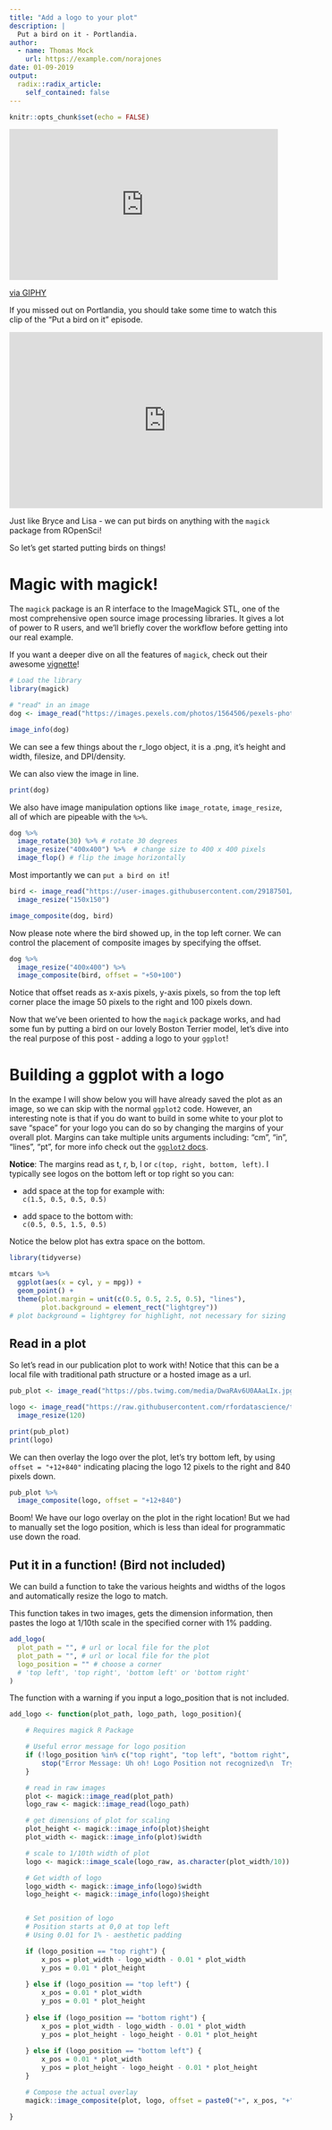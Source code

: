 ```yaml
---
title: "Add a logo to your plot"
description: |
  Put a bird on it - Portlandia.
author:
  - name: Thomas Mock
    url: https://example.com/norajones
date: 01-09-2019
output:
  radix::radix_article:
    self_contained: false
---
```


```r
knitr::opts_chunk$set(echo = FALSE)
```

<iframe src="https://giphy.com/embed/l4EpavLlevncK4vsY" width="480" height="270" frameBorder="0" class="giphy-embed" allowFullScreen></iframe><p><a href="https://giphy.com/gifs/portlandia-season-1-episode-2-l4EpavLlevncK4vsY">via GIPHY</a></p>

If you missed out on Portlandia, you should take some time to watch this clip of the "Put a bird on it" episode.

<iframe width="560" height="315" src="https://www.youtube.com/embed/iHmLljk2t8M" frameborder="0" allow="accelerometer; autoplay; encrypted-media; gyroscope; picture-in-picture" allowfullscreen></iframe>

Just like Bryce and Lisa - we can put birds on anything with the `magick` package from ROpenSci!

So let's get started putting birds on things!

# Magic with magick!

The `magick` package is an R interface to the ImageMagick STL, one of the most comprehensive open source image processing libraries. It gives a lot of power to R users, and we'll briefly cover the workflow before getting into our real example. 

If you want a deeper dive on all the features of `magick`, check out their awesome [vignette](https://cran.r-project.org/web/packages/magick/vignettes/intro.html)!

```r
# Load the library
library(magick)

# "read" in an image
dog <- image_read("https://images.pexels.com/photos/1564506/pexels-photo-1564506.jpeg?auto=compress&cs=tinysrgb&dpr=2&h=650&w=940")

image_info(dog)
```

We can see a few things about the r_logo object, it is a .png, it's height and width, filesize, and DPI/density.

We can also view the image in line.

```r
print(dog)
```

We also have image manipulation options like `image_rotate`, `image_resize`, all of which are pipeable with the `%>%`.

```r
dog %>% 
  image_rotate(30) %>% # rotate 30 degrees
  image_resize("400x400") %>%  # change size to 400 x 400 pixels
  image_flop() # flip the image horizontally
```

Most importantly we can `put a bird on it`!

```r
bird <- image_read("https://user-images.githubusercontent.com/29187501/38769895-edae85d0-3fcf-11e8-95f9-bbd530b32771.png") %>% 
  image_resize("150x150")

image_composite(dog, bird)
```

Now please note where the bird showed up, in the top left corner. We can control the placement of composite images by specifying the offset.

```r
dog %>% 
  image_resize("400x400") %>% 
  image_composite(bird, offset = "+50+100")
```

Notice that offset reads as x-axis pixels, y-axis pixels, so from the top left corner place the image 50 pixels to the right and 100 pixels down. 

Now that we've been oriented to how the `magick` package works, and had some fun by putting a bird on our lovely Boston Terrier model, let's dive into the real purpose of this post - adding a logo to your `ggplot`!

# Building a ggplot with a logo

In the exampe I will show below you will have already saved the plot as an image, so we can skip with the normal `ggplot2` code. However, an interesting note is that if you do want to build in some white to your plot to save "space" for your logo you can do so by changing the margins of your overall plot. Margins can take multiple units arguments including: "cm", "in", "lines", "pt", for more info check out the [`ggplot2` docs](https://ggplot2.tidyverse.org/reference/element.html).

**Notice**: The margins read as t, r, b, l or `c(top, right, bottom, left)`. I typically see logos on the bottom left or top right so you can:

* add space at the top for example with:  
`c(1.5, 0.5, 0.5, 0.5)`

* add space to the bottom with:  
`c(0.5, 0.5, 1.5, 0.5)`

Notice the below plot has extra space on the bottom.

```r
library(tidyverse)

mtcars %>% 
  ggplot(aes(x = cyl, y = mpg)) +
  geom_point() +
  theme(plot.margin = unit(c(0.5, 0.5, 2.5, 0.5), "lines"),
        plot.background = element_rect("lightgrey"))
# plot background = lightgrey for highlight, not necessary for sizing
```

## Read in a plot

So let's read in our publication plot to work with! Notice that this can be a local file with traditional path structure or a hosted image as a url.

```r
pub_plot <- image_read("https://pbs.twimg.com/media/DwaRAv6U0AAaLIx.jpg")

logo <- image_read("https://raw.githubusercontent.com/rfordatascience/tidytuesday/master/static/plot_logo.png") %>% 
  image_resize(120)

print(pub_plot)
print(logo)
```
We can then overlay the logo over the plot, let's try bottom left, by using `offset = "+12+840"` indicating placing the logo 12 pixels to the right and 840 pixels down.

```r
pub_plot %>% 
  image_composite(logo, offset = "+12+840")
```

Boom! We have our logo overlay on the plot in the right location! But we had to manually set the logo position, which is less than ideal for programmatic use down the road.

## Put it in a function! (Bird not included)

We can build a function to take the various heights and widths of the logos and automatically resize the logo to match.

This function takes in two images, gets the dimension information, then pastes the logo at 1/10th scale in the specified corner with 1% padding.

```r
add_logo(
  plot_path = "", # url or local file for the plot
  plot_path = "", # url or local file for the plot
  logo_position = "" # choose a corner
  # 'top left', 'top right', 'bottom left' or 'bottom right'
)
```

The function with a warning if you input a logo_position that is not included.

```r
add_logo <- function(plot_path, logo_path, logo_position){

    # Requires magick R Package

    # Useful error message for logo position
    if (!logo_position %in% c("top right", "top left", "bottom right", "bottom left")) {
        stop("Error Message: Uh oh! Logo Position not recognized\n  Try: logo_positon = 'top left', 'top right', 'bottom left', or 'bottom right'")
    }

    # read in raw images
    plot <- magick::image_read(plot_path)
    logo_raw <- magick::image_read(logo_path)

    # get dimensions of plot for scaling
    plot_height <- magick::image_info(plot)$height
    plot_width <- magick::image_info(plot)$width

    # scale to 1/10th width of plot
    logo <- magick::image_scale(logo_raw, as.character(plot_width/10))

    # Get width of logo
    logo_width <- magick::image_info(logo)$width
    logo_height <- magick::image_info(logo)$height


    # Set position of logo
    # Position starts at 0,0 at top left
    # Using 0.01 for 1% - aesthetic padding

    if (logo_position == "top right") {
        x_pos = plot_width - logo_width - 0.01 * plot_width
        y_pos = 0.01 * plot_height
        
    } else if (logo_position == "top left") {
        x_pos = 0.01 * plot_width
        y_pos = 0.01 * plot_height
        
    } else if (logo_position == "bottom right") {
        x_pos = plot_width - logo_width - 0.01 * plot_width
        y_pos = plot_height - logo_height - 0.01 * plot_height
        
    } else if (logo_position == "bottom left") {
        x_pos = 0.01 * plot_width
        y_pos = plot_height - logo_height - 0.01 * plot_height
    }

    # Compose the actual overlay
    magick::image_composite(plot, logo, offset = paste0("+", x_pos, "+", y_pos))

}

```

